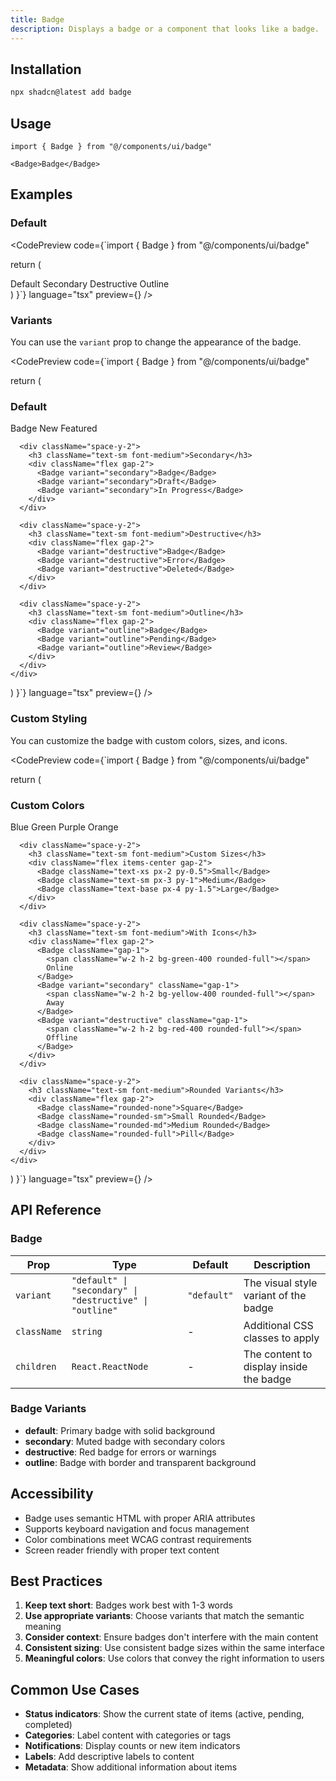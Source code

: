 ```yaml
---
title: Badge
description: Displays a badge or a component that looks like a badge.
---
```


## Installation

```bash
npx shadcn@latest add badge
```

## Usage

```tsx
import { Badge } from "@/components/ui/badge"
```

```tsx
<Badge>Badge</Badge>
```

## Examples

### Default

<CodePreview 
  code={`import { Badge } from "@/components/ui/badge"

  return (
    <div className="flex flex-wrap items-center gap-2">
      <Badge>Default</Badge>
      <Badge variant="secondary">Secondary</Badge>
      <Badge variant="destructive">Destructive</Badge>
      <Badge variant="outline">Outline</Badge>
    </div>
  )
}`} 
  language="tsx" 
  preview={<BadgeDemo />} 
/>

### Variants

You can use the `variant` prop to change the appearance of the badge.

<CodePreview 
  code={`import { Badge } from "@/components/ui/badge"

  return (
    <div className="space-y-4">
      <div className="space-y-2">
        <h3 className="text-sm font-medium">Default</h3>
        <div className="flex gap-2">
          <Badge>Badge</Badge>
          <Badge>New</Badge>
          <Badge>Featured</Badge>
        </div>
      </div>
      
      <div className="space-y-2">
        <h3 className="text-sm font-medium">Secondary</h3>
        <div className="flex gap-2">
          <Badge variant="secondary">Badge</Badge>
          <Badge variant="secondary">Draft</Badge>
          <Badge variant="secondary">In Progress</Badge>
        </div>
      </div>
      
      <div className="space-y-2">
        <h3 className="text-sm font-medium">Destructive</h3>
        <div className="flex gap-2">
          <Badge variant="destructive">Badge</Badge>
          <Badge variant="destructive">Error</Badge>
          <Badge variant="destructive">Deleted</Badge>
        </div>
      </div>
      
      <div className="space-y-2">
        <h3 className="text-sm font-medium">Outline</h3>
        <div className="flex gap-2">
          <Badge variant="outline">Badge</Badge>
          <Badge variant="outline">Pending</Badge>
          <Badge variant="outline">Review</Badge>
        </div>
      </div>
    </div>
  )
}`} 
  language="tsx" 
  preview={<BadgeVariants />} 
/>

### Custom Styling

You can customize the badge with custom colors, sizes, and icons.

<CodePreview 
  code={`import { Badge } from "@/components/ui/badge"

  return (
    <div className="space-y-4">
      <div className="space-y-2">
        <h3 className="text-sm font-medium">Custom Colors</h3>
        <div className="flex gap-2">
          <Badge className="bg-blue-500 text-white hover:bg-blue-600">Blue</Badge>
          <Badge className="bg-green-500 text-white hover:bg-green-600">Green</Badge>
          <Badge className="bg-purple-500 text-white hover:bg-purple-600">Purple</Badge>
          <Badge className="bg-orange-500 text-white hover:bg-orange-600">Orange</Badge>
        </div>
      </div>
      
      <div className="space-y-2">
        <h3 className="text-sm font-medium">Custom Sizes</h3>
        <div className="flex items-center gap-2">
          <Badge className="text-xs px-2 py-0.5">Small</Badge>
          <Badge className="text-sm px-3 py-1">Medium</Badge>
          <Badge className="text-base px-4 py-1.5">Large</Badge>
        </div>
      </div>
      
      <div className="space-y-2">
        <h3 className="text-sm font-medium">With Icons</h3>
        <div className="flex gap-2">
          <Badge className="gap-1">
            <span className="w-2 h-2 bg-green-400 rounded-full"></span>
            Online
          </Badge>
          <Badge variant="secondary" className="gap-1">
            <span className="w-2 h-2 bg-yellow-400 rounded-full"></span>
            Away
          </Badge>
          <Badge variant="destructive" className="gap-1">
            <span className="w-2 h-2 bg-red-400 rounded-full"></span>
            Offline
          </Badge>
        </div>
      </div>
      
      <div className="space-y-2">
        <h3 className="text-sm font-medium">Rounded Variants</h3>
        <div className="flex gap-2">
          <Badge className="rounded-none">Square</Badge>
          <Badge className="rounded-sm">Small Rounded</Badge>
          <Badge className="rounded-md">Medium Rounded</Badge>
          <Badge className="rounded-full">Pill</Badge>
        </div>
      </div>
    </div>
  )
}`} 
  language="tsx" 
  preview={<BadgeCustom />} 
/>

## API Reference

### Badge

| Prop | Type | Default | Description |
| --- | --- | --- | --- |
| `variant` | `"default" \| "secondary" \| "destructive" \| "outline"` | `"default"` | The visual style variant of the badge |
| `className` | `string` | - | Additional CSS classes to apply |
| `children` | `React.ReactNode` | - | The content to display inside the badge |

### Badge Variants

- **default**: Primary badge with solid background
- **secondary**: Muted badge with secondary colors
- **destructive**: Red badge for errors or warnings
- **outline**: Badge with border and transparent background

## Accessibility

- Badge uses semantic HTML with proper ARIA attributes
- Supports keyboard navigation and focus management
- Color combinations meet WCAG contrast requirements
- Screen reader friendly with proper text content

## Best Practices

1. **Keep text short**: Badges work best with 1-3 words
2. **Use appropriate variants**: Choose variants that match the semantic meaning
3. **Consider context**: Ensure badges don't interfere with the main content
4. **Consistent sizing**: Use consistent badge sizes within the same interface
5. **Meaningful colors**: Use colors that convey the right information to users

## Common Use Cases

- **Status indicators**: Show the current state of items (active, pending, completed)
- **Categories**: Label content with categories or tags
- **Notifications**: Display counts or new item indicators
- **Labels**: Add descriptive labels to content
- **Metadata**: Show additional information about items